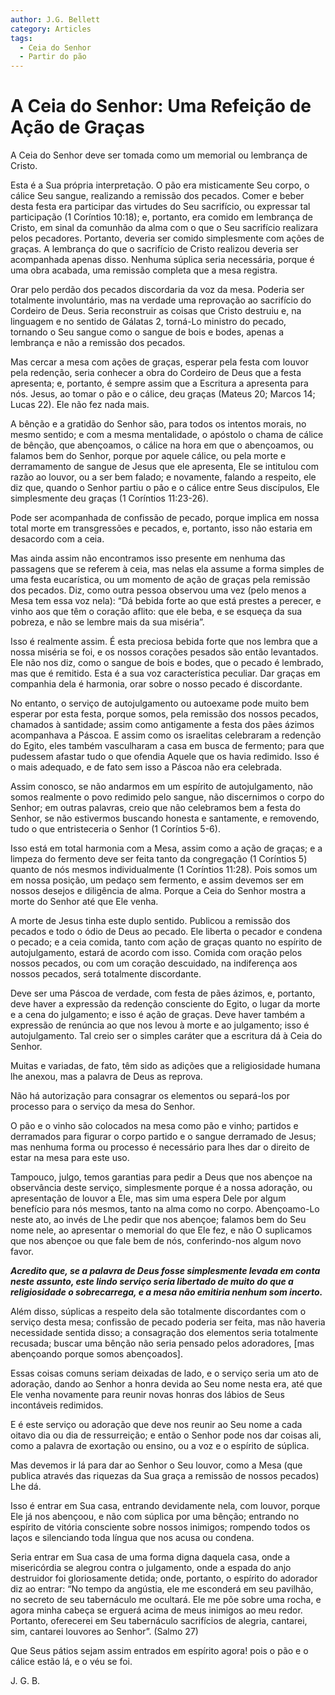 ```yaml
---
author: J.G. Bellett
category: Articles
tags:
  - Ceia do Senhor
  - Partir do pão
---
```


# A Ceia do Senhor: Uma Refeição de Ação de Graças

A Ceia do Senhor deve ser tomada como um memorial ou lembrança de Cristo.

Esta é a Sua própria interpretação. O pão era misticamente Seu corpo, o cálice Seu sangue, realizando a remissão dos pecados. Comer e beber desta festa era participar das virtudes do Seu sacrifício, ou expressar tal participação (1 Coríntios 10:18); e, portanto, era comido em lembrança de Cristo, em sinal da comunhão da alma com o que o Seu sacrifício realizara pelos pecadores. Portanto, deveria ser comido simplesmente com ações de graças. A lembrança do que o sacrifício de Cristo realizou deveria ser acompanhada apenas disso. Nenhuma súplica seria necessária, porque é uma obra acabada, uma remissão completa que a mesa registra.

Orar pelo perdão dos pecados discordaria da voz da mesa. Poderia ser totalmente involuntário, mas na verdade uma reprovação ao sacrifício do Cordeiro de Deus. Seria reconstruir as coisas que Cristo destruiu e, na linguagem e no sentido de Gálatas 2, torná-Lo ministro do pecado, tornando o Seu sangue como o sangue de bois e bodes, apenas a lembrança e não a remissão dos pecados.

Mas cercar a mesa com ações de graças, esperar pela festa com louvor pela redenção, seria conhecer a obra do Cordeiro de Deus que a festa apresenta; e, portanto, é sempre assim que a Escritura a apresenta para nós. Jesus, ao tomar o pão e o cálice, deu graças (Mateus 20; Marcos 14; Lucas 22). Ele não fez nada mais.

A bênção e a gratidão do Senhor são, para todos os intentos morais, no mesmo sentido; e com a mesma mentalidade, o apóstolo o chama de cálice de bênção, que abençoamos, o cálice na hora em que o abençoamos, ou falamos bem do Senhor, porque por aquele cálice, ou pela morte e derramamento de sangue de Jesus que ele apresenta, Ele se intitulou com razão ao louvor, ou a ser bem falado; e novamente, falando a respeito, ele diz que, quando o Senhor partiu o pão e o cálice entre Seus discípulos, Ele simplesmente deu graças (1 Coríntios 11:23-26).

Pode ser acompanhada de confissão de pecado, porque implica em nossa total morte em transgressões e pecados, e, portanto, isso não estaria em desacordo com a ceia.

Mas ainda assim não encontramos isso presente em nenhuma das passagens que se referem à ceia, mas nelas ela assume a forma simples de uma festa eucarística, ou um momento de ação de graças pela remissão dos pecados. Diz, como outra pessoa observou uma vez (pelo menos a Mesa tem essa voz nela): “Dá bebida forte ao que está prestes a perecer, e vinho aos que têm o coração aflito: que ele beba, e se esqueça da sua pobreza, e não se lembre mais da sua miséria”.

Isso é realmente assim. É esta preciosa bebida forte que nos lembra que a nossa miséria se foi, e os nossos corações pesados são então levantados. Ele não nos diz, como o sangue de bois e bodes, que o pecado é lembrado, mas que é remitido. Esta é a sua voz característica peculiar. Dar graças em companhia dela é harmonia, orar sobre o nosso pecado é discordante.

No entanto, o serviço de autojulgamento ou autoexame pode muito bem esperar por esta festa, porque somos, pela remissão dos nossos pecados, chamados à santidade; assim como antigamente a festa dos pães ázimos acompanhava a Páscoa. E assim como os israelitas celebraram a redenção do Egito, eles também vasculharam a casa em busca de fermento; para que pudessem afastar tudo o que ofendia Aquele que os havia redimido. Isso é o mais adequado, e de fato sem isso a Páscoa não era celebrada.

Assim conosco, se não andarmos em um espírito de autojulgamento, não somos realmente o povo redimido pelo sangue, não discernimos o corpo do Senhor; em outras palavras, creio que não celebramos bem a festa do Senhor, se não estivermos buscando honesta e santamente, e removendo, tudo o que entristeceria o Senhor (1 Coríntios 5-6).

Isso está em total harmonia com a Mesa, assim como a ação de graças; e a limpeza do fermento deve ser feita tanto da congregação (1 Coríntios 5) quanto de nós mesmos individualmente (1 Coríntios 11:28). Pois somos um em nossa posição, um pedaço sem fermento, e assim devemos ser em nossos desejos e diligência de alma. Porque a Ceia do Senhor mostra a morte do Senhor até que Ele venha.

A morte de Jesus tinha este duplo sentido. Publicou a remissão dos pecados e todo o ódio de Deus ao pecado. Ele liberta o pecador e condena o pecado; e a ceia comida, tanto com ação de graças quanto no espírito de autojulgamento, estará de acordo com isso. Comida com oração pelos nossos pecados, ou com um coração descuidado, na indiferença aos nossos pecados, será totalmente discordante.

Deve ser uma Páscoa de verdade, com festa de pães ázimos, e, portanto, deve haver a expressão da redenção consciente do Egito, o lugar da morte e a cena do julgamento; e isso é ação de graças. Deve haver também a expressão de renúncia ao que nos levou à morte e ao julgamento; isso é autojulgamento. Tal creio ser o simples caráter que a escritura dá à Ceia do Senhor.

Muitas e variadas, de fato, têm sido as adições que a religiosidade humana lhe anexou, mas a palavra de Deus as reprova.

Não há autorização para consagrar os elementos ou separá-los por processo para o serviço da mesa do Senhor.

O pão e o vinho são colocados na mesa como pão e vinho; partidos e derramados para figurar o corpo partido e o sangue derramado de Jesus; mas nenhuma forma ou processo é necessário para lhes dar o direito de estar na mesa para este uso.

Tampouco, julgo, temos garantias para pedir a Deus que nos abençoe na observância deste serviço, simplesmente porque é a nossa adoração, ou apresentação de louvor a Ele, mas sim uma espera Dele por algum benefício para nós mesmos, tanto na alma como no corpo. Abençoamo-Lo neste ato, ao invés de Lhe pedir que nos abençoe; falamos bem do Seu nome nele, ao apresentar o memorial do que Ele fez, e não O suplicamos que nos abençoe ou que fale bem de nós, conferindo-nos algum novo favor.

**_Acredito que, se a palavra de Deus fosse simplesmente levada em conta neste assunto, este lindo serviço seria libertado de muito do que a religiosidade o sobrecarrega, e a mesa não emitiria nenhum som incerto._**

Além disso, súplicas a respeito dela são totalmente discordantes com o serviço desta mesa; confissão de pecado poderia ser feita, mas não haveria necessidade sentida disso; a consagração dos elementos seria totalmente recusada; buscar uma bênção não seria pensado pelos adoradores, \[mas abençoando porque somos abençoados\].

Essas coisas comuns seriam deixadas de lado, e o serviço seria um ato de adoração, dando ao Senhor a honra devida ao Seu nome nesta era, até que Ele venha novamente para reunir novas honras dos lábios de Seus incontáveis redimidos.

E é este serviço ou adoração que deve nos reunir ao Seu nome a cada oitavo dia ou dia de ressurreição; e então o Senhor pode nos dar coisas ali, como a palavra de exortação ou ensino, ou a voz e o espírito de súplica.

Mas devemos ir lá para dar ao Senhor o Seu louvor, como a Mesa (que publica através das riquezas da Sua graça a remissão de nossos pecados) Lhe dá.

Isso é entrar em Sua casa, entrando devidamente nela, com louvor, porque Ele já nos abençoou, e não com súplica por uma bênção; entrando no espírito de vitória consciente sobre nossos inimigos; rompendo todos os laços e silenciando toda língua que nos acusa ou condena.

Seria entrar em Sua casa de uma forma digna daquela casa, onde a misericórdia se alegrou contra o julgamento, onde a espada do anjo destruidor foi gloriosamente detida; onde, portanto, o espírito do adorador diz ao entrar: “No tempo da angústia, ele me esconderá em seu pavilhão, no secreto de seu tabernáculo me ocultará. Ele me põe sobre uma rocha, e agora minha cabeça se erguerá acima de meus inimigos ao meu redor. Portanto, oferecerei em Seu tabernáculo sacrifícios de alegria, cantarei, sim, cantarei louvores ao Senhor”. (Salmo 27)

Que Seus pátios sejam assim entrados em espírito agora! pois o pão e o cálice estão lá, e o véu se foi.

J. G. B.